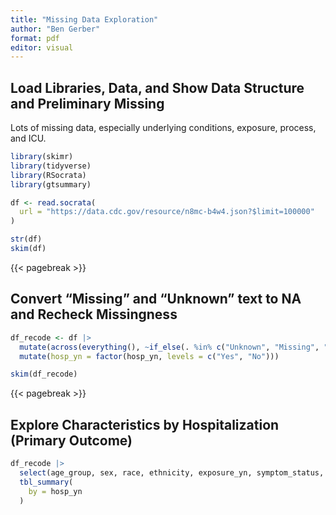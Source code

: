 ```yaml
---
title: "Missing Data Exploration"
author: "Ben Gerber"
format: pdf
editor: visual
---
```


## Load Libraries, Data, and Show Data Structure and Preliminary Missing

Lots of missing data, especially underlying conditions, exposure, process, and ICU.

```r
library(skimr)
library(tidyverse)
library(RSocrata)
library(gtsummary)

df <- read.socrata(
  url = "https://data.cdc.gov/resource/n8mc-b4w4.json?$limit=100000"
)

str(df)
skim(df)
```

{{< pagebreak >}}

## Convert "Missing" and "Unknown" text to NA and Recheck Missingness

```r
df_recode <- df |>
  mutate(across(everything(), ~if_else(. %in% c("Unknown", "Missing", "NA"), NA_character_, .))) |>
  mutate(hosp_yn = factor(hosp_yn, levels = c("Yes", "No")))

skim(df_recode)
```

{{< pagebreak >}}

## Explore Characteristics by Hospitalization (Primary Outcome) 

```r
df_recode |>
  select(age_group, sex, race, ethnicity, exposure_yn, symptom_status, hosp_yn) |>
  tbl_summary(
    by = hosp_yn
  )
```

